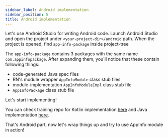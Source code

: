 ```yaml
---
sidebar_label: Android implementation
sidebar_position: 5
title: Android implementation
---
```




Let's use Android Studio for writing Android code. Launch Android Studio and open the project under `<your-project-dir>/android` path.
When the project is opened, find `app-info-package` inside project-tree

The `app-info-package` contains 3 packages with the same name `com.appinfopackage`. After expanding them, you'll notice that these contain following things:

- code-generated Java spec files
- RN's module wrapper `AppInfoModule` class stub files
- module-implementation `AppInfoModuleImpl` class stub file
- `AppInfoPackage` class stub file

Let's start implementing!

<Tabs groupId="android_lang">
<TabItem value="kotlin" label="Kotlin">

<AndroidKotlinImpl />

</TabItem>
<TabItem value="java" label="Java">

<AndroidJavaImpl />

</TabItem>
</Tabs>

You can check training repo for Kotlin implementation [here](https://r.mtdv.me/FtXpuO4X9f) and Java implementation [here](https://r.mtdv.me/FtXpuO4X9f).

That's Android part, now let's wrap things up and try to use AppInfo module in action!
